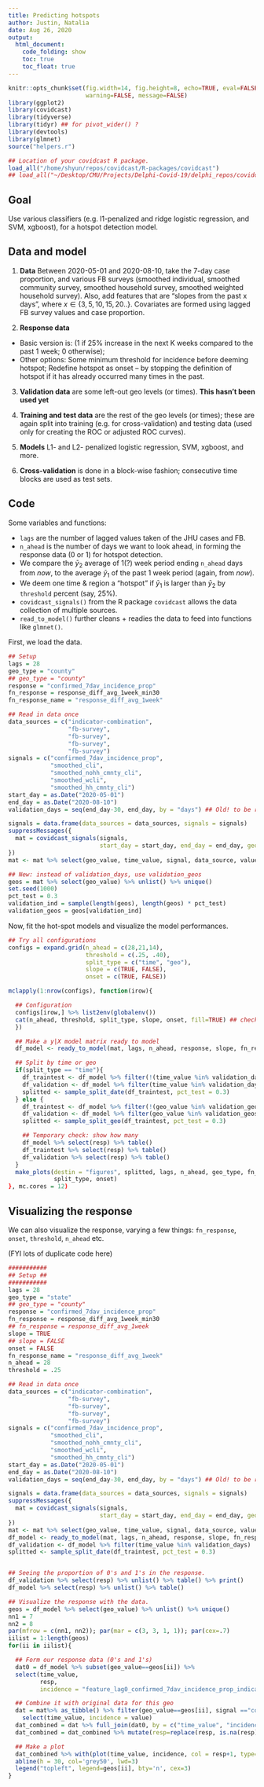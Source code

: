 ```yaml
---
title: Predicting hotspots
author: Justin, Natalia 
date: Aug 26, 2020
output:
  html_document:
    code_folding: show
    toc: true
    toc_float: true
---
```


```r
knitr::opts_chunk$set(fig.width=14, fig.height=8, echo=TRUE, eval=FALSE, cache=TRUE,
                      warning=FALSE, message=FALSE)
library(ggplot2)
library(covidcast)
library(tidyverse)
library(tidyr) ## for pivot_wider() ?
library(devtools)
library(glmnet)
source("helpers.r")

## Location of your covidcast R package.
load_all("/home/shyun/repos/covidcast/R-packages/covidcast")
## load_all("~/Desktop/CMU/Projects/Delphi-Covid-19/delphi_repos/covidcast/R-packages/covidcast")
```

## Goal

Use various classifiers (e.g. l1-penalized and ridge logistic regression, and
SVM, xgboost), for a hotspot detection model.

## Data and model 

1. **Data** Between 2020-05-01 and 2020-08-10, take the 7-day case proportion,
   and various FB surveys (smoothed individual, smoothed community survey,
   smoothed household survey, smoothed weighted household survey). Also, add
   features that are "slopes from the past x days", where $x \in
   \{3,5,10,15,20..\}$. Covariates are formed using lagged FB survey values and
   case proportion.

2. **Response data** 
  - Basic version is: (1 if 25% increase in the next K weeks compared to the
    past 1 week; 0 otherwise);
  - Other options: Some minimum threshold for incidence before deeming hotspot;
    Redefine hotspot as onset -- by stopping the definition of hotspot if it has
    already occurred many times in the past.

3. **Validation data** are some left-out geo levels (or times). **This hasn't
   been used yet**

4. **Training and test data** are the rest of the geo levels (or times); these
    are again split into training (e.g. for cross-validation) and testing data
    (used only for creating the ROC or adjusted ROC curves).

5. **Models** L1- and L2- penalized logistic regression, SVM, xgboost, and more.

6. **Cross-validation** is done in a block-wise fashion; consecutive time blocks
   are used as test sets.

## Code

Some variables and functions:

- `lags` are the number of lagged values taken of the JHU cases and FB.
- `n_ahead` is the number of days we want to look ahead, in forming the response
  data (0 or 1) for hotspot detection. 
- We compare the $\bar y_2$ average of 1(?) week period ending `n_ahead` days
  from *now*, to the average $\bar y_1$ of the past 1 week period (again, from
  *now*).
- We deem one time & region a "hotspot" if $\bar y_1$ is larger than $\bar y_2$
  by `threshold` percent (say, 25%).
- `covidcast_signals()` from the R package `covidcast` allows the data
  collection of multiple sources.
- `read_to_model()` further cleans + readies the data to feed into functions
  like `glmnet()`.

First, we load the data.

```r
## Setup
lags = 28
geo_type = "county"
## geo_type = "county"
response = "confirmed_7dav_incidence_prop"
fn_response = response_diff_avg_1week_min30
fn_response_name = "response_diff_avg_1week"

## Read in data once
data_sources = c("indicator-combination", 
                 "fb-survey", 
                 "fb-survey", 
                 "fb-survey", 
                 "fb-survey")
signals = c("confirmed_7dav_incidence_prop", 
            "smoothed_cli", 
            "smoothed_nohh_cmnty_cli", 
            "smoothed_wcli", 
            "smoothed_hh_cmnty_cli")
start_day = as.Date("2020-05-01")
end_day = as.Date("2020-08-10")
validation_days = seq(end_day-30, end_day, by = "days") ## Old! to be retired soon

signals = data.frame(data_sources = data_sources, signals = signals)
suppressMessages({
  mat = covidcast_signals(signals,
                          start_day = start_day, end_day = end_day, geo_type = geo_type)
})
mat <- mat %>% select(geo_value, time_value, signal, data_source, value) 

## New: instead of validation_days, use validation_geos
geos = mat %>% select(geo_value) %>% unlist() %>% unique()
set.seed(1000)
pct_test = 0.3
validation_ind = sample(length(geos), length(geos) * pct_test)
validation_geos = geos[validation_ind]
```

Now, fit the hot-spot models and visualize the model performances.

```r
## Try all configurations
configs = expand.grid(n_ahead = c(28,21,14),
                      threshold = c(.25, .40),
                      split_type = c("time", "geo"),
                      slope = c(TRUE, FALSE),
                      onset = c(TRUE, FALSE))

mclapply(1:nrow(configs), function(irow){

  ## Configuration
  configs[irow,] %>% list2env(globalenv())
  cat(n_ahead, threshold, split_type, slope, onset, fill=TRUE) ## check that it's working
  })

  ## Make a y|X model matrix ready to model
  df_model <- ready_to_model(mat, lags, n_ahead, response, slope, fn_response, threshold, onset)

  ## Split by time or geo
  if(split_type == "time"){
    df_traintest <- df_model %>% filter(!(time_value %in% validation_days))
    df_validation <- df_model %>% filter(time_value %in% validation_days)
    splitted <- sample_split_date(df_traintest, pct_test = 0.3)
  } else {
    df_traintest <- df_model %>% filter(!(geo_value %in% validation_geos))
    df_validation <- df_model %>% filter(geo_value %in% validation_geos)
    splitted <- sample_split_geo(df_traintest, pct_test = 0.3)

    ## Temporary check: show how many
    df_model %>% select(resp) %>% table()
    df_traintest %>% select(resp) %>% table()
    df_validation %>% select(resp) %>% table()
  }
  make_plots(destin = "figures", splitted, lags, n_ahead, geo_type, fn_response_name, threshold, slope,
             split_type, onset)
}, mc.cores = 12)

```

## Visualizing the response

We can also visualize the response, varying a few things: `fn_response`,
`onset`, `threshold`, `n_ahead` etc.

(FYI lots of duplicate code here)

```r
###########
## Setup ##
###########
lags = 28
geo_type = "state"
## geo_type = "county"
response = "confirmed_7dav_incidence_prop"
fn_response = response_diff_avg_1week_min30 
## fn_response = response_diff_avg_1week 
slope = TRUE
## slope = FALSE
onset = FALSE
fn_response_name = "response_diff_avg_1week"
n_ahead = 28
threshold = .25

## Read in data once
data_sources = c("indicator-combination", 
                 "fb-survey", 
                 "fb-survey", 
                 "fb-survey", 
                 "fb-survey")
signals = c("confirmed_7dav_incidence_prop", 
            "smoothed_cli", 
            "smoothed_nohh_cmnty_cli", 
            "smoothed_wcli", 
            "smoothed_hh_cmnty_cli")
start_day = as.Date("2020-05-01")
end_day = as.Date("2020-08-10")
validation_days = seq(end_day-30, end_day, by = "days") ## Old! to be retired soon

signals = data.frame(data_sources = data_sources, signals = signals)
suppressMessages({
  mat = covidcast_signals(signals,
                          start_day = start_day, end_day = end_day, geo_type = geo_type)
})
mat <- mat %>% select(geo_value, time_value, signal, data_source, value) 
df_model <- ready_to_model(mat, lags, n_ahead, response, slope, fn_response, threshold, onset)
df_validation <- df_model %>% filter(time_value %in% validation_days)
splitted <- sample_split_date(df_traintest, pct_test = 0.3)


## Seeing the proportion of 0's and 1's in the response.
df_validation %>% select(resp) %>% unlist() %>% table() %>% print()
df_model %>% select(resp) %>% unlist() %>% table()

## Visualize the response with the data.
geos = df_model %>% select(geo_value) %>% unlist() %>% unique()
nn1 = 7
nn2 = 8
par(mfrow = c(nn1, nn2)); par(mar = c(3, 3, 1, 1)); par(cex=.7)
iilist = 1:length(geos)
for(ii in iilist){

  ## Form our response data (0's and 1's)
  dat0 = df_model %>% subset(geo_value==geos[ii]) %>%
  select(time_value,
         resp, 
         incidence = "feature_lag0_confirmed_7dav_incidence_prop_indicator-combination" ) 

  ## Combine it with original data for this geo
  dat = mat%>% as_tibble() %>% filter(geo_value==geos[ii], signal =="confirmed_7dav_incidence_prop") %>%
    select(time_value, incidence = value) 
  dat_combined = dat %>% full_join(dat0, by = c("time_value", "incidence"))
  dat_combined = dat_combined %>% mutate(resp=replace(resp, is.na(resp), 0))

  ## Make a plot
  dat_combined %>% with(plot(time_value, incidence, col = resp+1, type='o', pch=16, ylim= c(0,100)))
  abline(h = 30, col='grey50', lwd=3)
  legend("topleft", legend=geos[ii], bty='n', cex=3)
}
```
